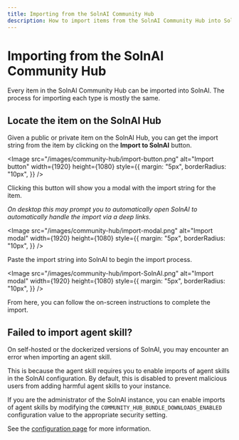 ```yaml
---
title: Importing from the SolnAI Community Hub
description: How to import items from the SolnAI Community Hub into SolnAI.
---
```



# Importing from the SolnAI Community Hub

Every item in the SolnAI Community Hub can be imported into SolnAI. The process for importing each type is mostly the same.

## Locate the item on the SolnAI Hub

Given a public or private item on the SolnAI Hub, you can get the import string from the item by clicking on the **Import to SolnAI** button.

<Image
  src="/images/community-hub/import-button.png"
  alt="Import button"
  width={1920}
  height={1080}
  style={{
    margin: "5px",
    borderRadius: "10px",
  }}
/>

Clicking this button will show you a modal with the import string for the item.

_On desktop this may prompt you to automatically open SolnAI to automatically handle the import via a deep links._

<Image
  src="/images/community-hub/import-modal.png"
  alt="Import modal"
  width={1920}
  height={1080}
  style={{
    margin: "5px",
    borderRadius: "10px",
  }}
/>

Paste the import string into SolnAI to begin the import process.

<Image
  src="/images/community-hub/import-SolnAI.png"
  alt="Import modal"
  width={1920}
  height={1080}
  style={{
    margin: "5px",
    borderRadius: "10px",
  }}
/>

From here, you can follow the on-screen instructions to complete the import.

## Failed to import agent skill?

On self-hosted or the dockerized versions of SolnAI, you may encounter an error when importing an agent skill.

This is because the agent skill requires you to enable imports of agent skills in the SolnAI configuration. By default, this is disabled to prevent malicious users from adding harmful agent skills to your instance.

If you are the administrator of the SolnAI instance, you can enable imports of agent skills by modifying the `COMMUNITY_HUB_BUNDLE_DOWNLOADS_ENABLED` configuration value to the appropriate security setting.

See the [configuration page](/configuration#SolnAI-hub-agent-skills) for more information.
